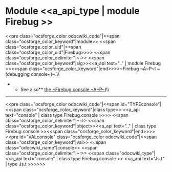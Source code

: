 =Module <<a_api_type | module Firebug >> =
<<pre class="ocsforge_color odocwiki_code"|<<span class="ocsforge_color_keyword"|module>> <<span class="ocsforge_color_uid"|<<span class="ocsforge_color_uid"|Firebug>>>> <<span class="ocsforge_color_delimiter"|~:>> <<span class="ocsforge_color_keyword"|sig>><<a_api text=".." | module Firebug >><<span class="ocsforge_color_keyword"|end>>>>~Firebug ~A~P~I ~(debugging console~)~.\\
**See also** [[http://getfirebug.com/wiki/index.php/Console_API|the ~Firebug console ~A~P~I]]\\

----
<<pre class="ocsforge_color odocwiki_code"|<<span id="TYPEconsole"|<<span class="ocsforge_color_keyword"|class type>> <<a_api text="console" | class type Firebug.console >>>> <<span class="ocsforge_color_delimiter"|~=>> <<span class="ocsforge_color_keyword"|object>><<a_api text=".." | class type Firebug.console >><<span class="ocsforge_color_keyword"|end>>>><<pre id="VALconsole" class="ocsforge_color odocwiki_code"|<<span class="ocsforge_color_keyword"|val>> <<span class="odocwiki_name"|console>> <<span class="ocsforge_color_delimiter"|~:>> <<span class="odocwiki_type"|<<a_api text="console" | class type Firebug.console >> <<a_api text="Js.t" | type Js.t >>>>>>